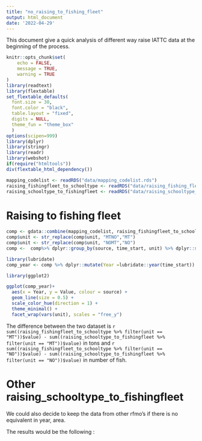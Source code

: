 ```yaml
---
title: "no_raising_to_fishing_fleet"
output: html_document
date: '2022-04-29'
---
```



This document give a quick analysis of different way raise IATTC data at the beginning of the process.

```r
knitr::opts_chunk$set(
	echo = FALSE,
	message = TRUE,
	warning = TRUE
)
library(readtext)
library(flextable)
set_flextable_defaults(
  font.size = 30,
  font.color = "black",
  table.layout = "fixed",
  digits = NULL,
  theme_fun = "theme_box"
  )
options(scipen=999)
library(dplyr)
library(stringr)
library(readr)
library(webshot)
if(require("htmltools"))
div(flextable_html_dependency())
```

```r
mapping_codelist <- readRDS("data/mapping_codelist.rds")
raising_fishingfleet_to_schooltype <- readRDS("data/raising_fishing_fleet_to_schooltype.rds")
raising_schooltype_to_fishingfleet <- readRDS("data/raising_schooltype_to_fishingfleet.rds")
```

# Raising to fishing fleet

```r
comp <- gdata::combine(mapping_codelist, raising_fishingfleet_to_schooltype, raising_schooltype_to_fishingfleet)
comp$unit <- str_replace(comp$unit, "MTNO","MT")
comp$unit <- str_replace(comp$unit, "NOMT","NO")
comp <-  comp%>% dplyr::group_by(source, time_start, unit) %>% dplyr::summarise(Value = sum(value)) %>% dplyr::mutate(time_start = as.Date(time_start)) 
```


```r
library(lubridate)
comp_year <- comp %>% dplyr::mutate(Year =lubridate::year(time_start)) %>%ungroup() %>%  dplyr::group_by(Year, unit, source) %>% dplyr::summarise(Value = sum(Value))
```
```r
library(ggplot2)

ggplot(comp_year)+
  aes(x = Year, y = Value, colour = source) +
  geom_line(size = 0.5) +
  scale_color_hue(direction = 1) +
  theme_minimal() +
  facet_wrap(vars(unit), scales = "free_y")
```



The difference between the two dataset is `r sum((raising_fishingfleet_to_schooltype %>% filter(unit == "MT"))$value) - sum((raising_schooltype_to_fishingfleet %>% filter(unit == "MT"))$value)` in tons and `r sum((raising_fishingfleet_to_schooltype %>% filter(unit == "NO"))$value) - sum((raising_schooltype_to_fishingfleet %>% filter(unit == "NO"))$value)` in number of fish.

# Other raising_schooltype_to_fishingfleet 

We could also decide to keep the data from other rfmo's if there is no equivalent in year, area. 

The results would be the following : 


